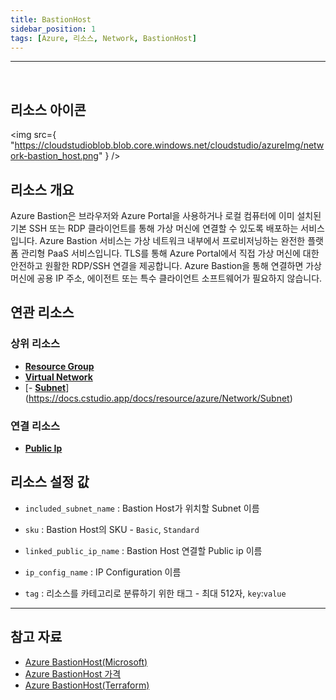 ```yaml
---
title: BastionHost
sidebar_position: 1
tags: [Azure, 리소스, Network, BastionHost]
---
```


<hr />
<br />

## 리소스 아이콘

<img
    src={
        "https://cloudstudioblob.blob.core.windows.net/cloudstudio/azureImg/network-bastion_host.png"
    }
/>

## 리소스 개요

Azure Bastion은 브라우저와 Azure Portal을 사용하거나 로컬 컴퓨터에 이미 설치된 기본 SSH 또는 RDP 클라이언트를 통해 가상 머신에 연결할 수 있도록 배포하는 서비스입니다.
Azure Bastion 서비스는 가상 네트워크 내부에서 프로비저닝하는 완전한 플랫폼 관리형 PaaS 서비스입니다. TLS를 통해 Azure Portal에서 직접 가상 머신에 대한 안전하고 원활한 RDP/SSH 연결을 제공합니다.
Azure Bastion을 통해 연결하면 가상 머신에 공용 IP 주소, 에이전트 또는 특수 클라이언트 소프트웨어가 필요하지 않습니다.

## 연관 리소스

### 상위 리소스

-   [**Resource Group**](https://docs.cstudio.app/docs/resource/azure/Base/ResourceGroup)
-   [**Virtual Network**](https://docs.cstudio.app/docs/resource/azure/Network/VirtualNetwork)
-   [- [**Subnet**](https://docs.cstudio.app/docs/resource/azure/Network/Subnet)](https://docs.cstudio.app/docs/resource/azure/Network/Subnet)

### 연결 리소스

-   [**Public Ip**](https://docs.cstudio.app/docs/resource/azure/Network/PublicIp)

## 리소스 설정 값

-   `included_subnet_name` : Bastion Host가 위치할 Subnet 이름

-   `sku` : Bastion Host의 SKU - `Basic`, `Standard`

-   `linked_public_ip_name` : Bastion Host 연결할 Public ip 이름

-   `ip_config_name` : IP Configuration 이름

-   `tag` : 리소스를 카테고리로 분류하기 위한 태그 - 최대 512자, `key`:`value`

---

## 참고 자료

-   [Azure BastionHost(Microsoft)](https://learn.microsoft.com/en-us/azure/bastion/bastion-overview)
-   [Azure BastionHost 가격](https://azure.microsoft.com/en-us/pricing/details/azure-bastion/)
-   [Azure BastionHost(Terraform)](https://registry.terraform.io/providers/hashicorp/azurerm/latest/docs/resources/bastion_host)
